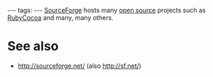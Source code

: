 ---
tags:
---
[[SourceForge]] hosts many [[open source]] projects such as [[RubyCocoa]] and many, many others.

= See also =

* http://sourceforge.net/ (also http://sf.net/)
